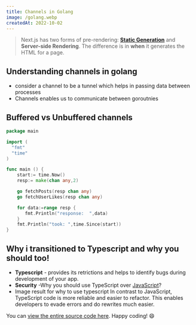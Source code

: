 ```yaml
---
title: Channels in Golang
image: /golang.webp
createdAt: 2022-10-02
---
```


> Next.js has two forms of pre-rendering: [**Static Generation**](http://next.org) and **Server-side Rendering**. The difference is in **when** it generates the HTML for a page.

## Understanding channels in golang

- consider a channel to be a tunnel which helps in passing data between processes
- Channels enables us to communicate between goroutnies

## Buffered vs Unbuffered channels

```go:main.go showLineNumbers
package main

import (
  "fmt"
  "time"
)

func main () {
    start:= time.Now()
    resp:= make(chan any,2)

    go fetchPosts(resp chan any)
    go fetchUserLikes(resp chan any)

    for data:=range resp {
       fmt.Println("response:  ",data)
    }
    fmt.Println("took: ",time.Since(start))
}

```

## Why i transitioned to Typescript and why you should too!

- **Typescript** - provides its retrictions and helps to identify bugs during development of your app.
- **Security** -Why you should use TypeScript over [JavaScript](http://vitejs.dev)?
- Image result for why to use typescript
  In contrast to JavaScript, TypeScript code is more reliable and easier to refactor. This enables developers to evade errors and do rewrites much easier.

You can [view the entire source code here](https://github.com/leerob/youtube-to-mp3). Happy coding! 😄

